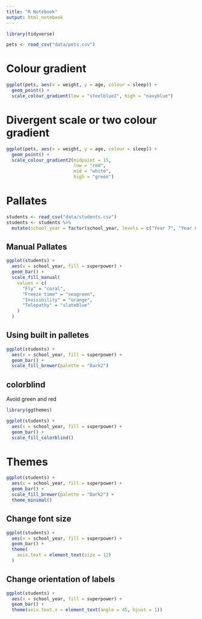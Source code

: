 ```yaml
---
title: "R Notebook"
output: html_notebook
---
```


```r
library(tidyverse)

pets <- read_csv("data/pets.csv")
```


# Colour gradient
```r
ggplot(pets, aes(x = weight, y = age, colour = sleep)) +
  geom_point() +
  scale_colour_gradient(low = "steelblue2", high = "navyblue")
```

# Divergent scale or two colour gradient

```r
ggplot(pets, aes(x = weight, y = age, colour = sleep)) +
  geom_point() +
  scale_colour_gradient2(midpoint = 15,
                         low = "red", 
                         mid = "white",
                         high = "green")
```

# Pallates

```r
students <- read_csv("data/students.csv")
students <- students %>%
  mutate(school_year = factor(school_year, levels = c("Year 7", "Year 8", "Year 9", "Year 10", "Year 11", "Year 12")))
```

## Manual Pallates
```r
ggplot(students) + 
  aes(x = school_year, fill = superpower) + 
  geom_bar() +
  scale_fill_manual(
    values = c(
      "Fly" = "coral",
      "Freeze time" = "seagreen",
      "Invisibility" = "orange",
      "Telepathy" = "slateblue"
    )
  )
```

## Using built in palletes

```r
ggplot(students) + 
  aes(x = school_year, fill = superpower) + 
  geom_bar() +
  scale_fill_brewer(palette = "Dark2")
```

## colorblind
Avoid green and red

```r
library(ggthemes)

ggplot(students) + 
  aes(x = school_year, fill = superpower) + 
  geom_bar() +
  scale_fill_colorblind()
```

# Themes

```r
ggplot(students) + 
  aes(x = school_year, fill = superpower) + 
  geom_bar() +
  scale_fill_brewer(palette = "Dark2") +
  theme_minimal()
```

## Change font size

```r
ggplot(students) + 
  aes(x = school_year, fill = superpower) + 
  geom_bar() +
  theme(
    axis.text = element_text(size = 12)
  )
```

## Change orientation of labels

```r
ggplot(students) + 
  aes(x = school_year, fill = superpower) + 
  geom_bar() +
  theme(axis.text.x = element_text(angle = 45, hjust = 1))
```

